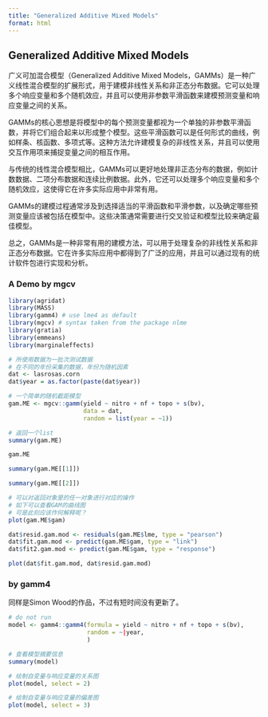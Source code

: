 ```yaml
---
title: "Generalized Additive Mixed Models"
format: html
---
```


## Generalized Additive Mixed Models


广义可加混合模型（Generalized Additive Mixed Models，GAMMs）是一种广义线性混合模型的扩展形式，用于建模非线性关系和非正态分布数据。它可以处理多个响应变量和多个随机效应，并且可以使用非参数平滑函数来建模预测变量和响应变量之间的关系。

GAMMs的核心思想是将模型中的每个预测变量都视为一个单独的非参数平滑函数，并将它们组合起来以形成整个模型。这些平滑函数可以是任何形式的曲线，例如样条、核函数、多项式等。这种方法允许建模复杂的非线性关系，并且可以使用交互作用项来捕捉变量之间的相互作用。

与传统的线性混合模型相比，GAMMs可以更好地处理非正态分布的数据，例如计数数据、二项分布数据和连续比例数据。此外，它还可以处理多个响应变量和多个随机效应，这使得它在许多实际应用中非常有用。

GAMMs的建模过程通常涉及到选择适当的平滑函数和平滑参数，以及确定哪些预测变量应该被包括在模型中。这些决策通常需要进行交叉验证和模型比较来确定最佳模型。

总之，GAMMs是一种非常有用的建模方法，可以用于处理复杂的非线性关系和非正态分布数据。它在许多实际应用中都得到了广泛的应用，并且可以通过现有的统计软件包进行实现和分析。



### A Demo by mgcv


```r
library(agridat)
library(MASS)
library(gamm4) # use lme4 as default
library(mgcv) # syntax taken from the package nlme
library(gratia)
library(emmeans)
library(marginaleffects)
```


```r
# 所使用数据为一批次测试数据
# 在不同的年份采集的数据，年份为随机因素
dat <- lasrosas.corn  
dat$year = as.factor(paste(dat$year)) 


```


```r
# 一个简单的随机截距模型
gam.ME <- mgcv::gamm(yield ~ nitro + nf + topo + s(bv), 
                     data = dat, 
                     random = list(year = ~1))
```


```r
# 返回一个list
summary(gam.ME)

gam.ME
```


```r
summary(gam.ME[[1]])

```


```r
summary(gam.ME[[2]])
```



```r
# 可以对返回对象里的任一对象进行对应的操作
# 如下可以查看GAM的曲线图
# 可是此刻应该作何解释呢？
plot(gam.ME$gam)
```

```r
dat$resid.gam.mod <- residuals(gam.ME$lme, type = "pearson")
dat$fit.gam.mod <- predict(gam.ME$gam, type = "link")
dat$fit2.gam.mod <- predict(gam.ME$gam, type = "response")

plot(dat$fit.gam.mod, dat$resid.gam.mod)
```


### by gamm4

同样是Simon Wood的作品，不过有短时间没有更新了。

```r
# do not run
model <- gamm4::gamm4(formula = yield ~ nitro + nf + topo + s(bv),
                      random = ~|year,
                      )
```


```r
# 查看模型摘要信息
summary(model)

# 绘制自变量与响应变量的关系图
plot(model, select = 2)

# 绘制自变量与响应变量的偏差图
plot(model, select = 3)
```









